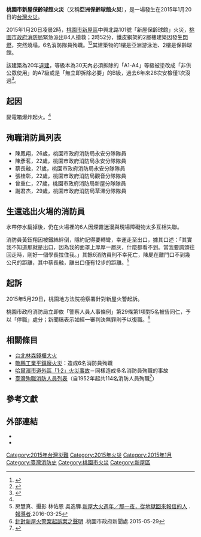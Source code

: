 {{expand|time=2015-01-20T15:39:27+00:00}}
{{UTC+8}}
{{Infobox Conflagration
|title=桃園市新屋保齡球館火災
|location={{ROC-TW}}桃園市新屋區中興北路101號
|date=2015年1月20日
|time=2時2分
|timezone=[[UTC+8|UTC+8]]
|cause=變電箱爆炸起火
|fatalities=6名消防員
|injuries=2人
}}

'''桃園市新屋保齡球館火災'''（又稱'''亞洲保齡球館火災'''），是一場發生在2015年1月20日的[[台灣|台灣]][[火災|火災]]。

2015年1月20日凌晨2時，[[桃園市|桃園市]][[新屋區|新屋區]]中興北路101號「新屋保齡球館」火災，[[桃園市政府消防局|桃園市政府消防局]]緊急派出84人搶救；2時52分，鐵皮鋼架的2層樓建築因發生[[閃燃|閃燃]]，突然燒塌，6名消防隊員殉職。<ref name="nfa">{{cite web|url=http://www.nfa.gov.tw/cht/index.php?code=list&flag=detail&ids=21&article_id=217|title=痛失英才，追念勇消~財團法人旺英衛教基金會捐贈慰問金~|publisher=[[內政部消防署|內政部消防署]]全球資訊網|date=2015-01-21|accessdate=2018-05-07|archive-date=2018-05-07|archive-url=https://web.archive.org/web/20180507221550/http://www.nfa.gov.tw/cht/index.php?code=list&flag=detail&ids=21&article_id=217|dead-url=no}}</ref><ref name="ltn">{{cite web|last=周敏鴻、鄭淑婷、李容萍、林子翔、余瑞仁|url=http://news.ltn.com.tw/news/society/breakingnews/1210062|title=桃園新屋保齡球館大火燒塌 6消防員殉職|publisher=[[自由時報|自由時報]]|date=2015-01-20|accessdate=2015-01-20|archive-date=2015-01-20|archive-url=https://web.archive.org/web/20150120102351/http://news.ltn.com.tw/news/society/breakingnews/1210062|dead-url=no}}</ref>其建築物的1樓是亞洲游泳池、2樓是保齡球館。

該建築為20年[[違建|違建]]，等級本為30天內必須拆除的「A1-A4」等級被塗改成「非供公眾使用」的A7級或是「無立即拆除必要」的B級，過去6年來28次安檢僅1次沒過<ref name="ltn2">{{cite web|last=鄭淑婷、邱奕統、周敏鴻|url=https://tw.news.yahoo.com/%E7%B7%A9%E6%8B%86%E9%81%95%E5%BB%BA%E5%AE%B3%E6%AD%BB6%E6%B6%88-2%E5%85%AC%E5%8B%99%E5%93%A1%E6%98%AF%E5%85%B1%E7%8A%AF-221818737.html|title=緩拆違建害死6消 2公務員是共犯|publisher=[[自由時報|自由時報]]|date=2015-01-30|deadurl=yes|archiveurl=https://web.archive.org/web/20160305200559/https://tw.news.yahoo.com/%E7%B7%A9%E6%8B%86%E9%81%95%E5%BB%BA%E5%AE%B3%E6%AD%BB6%E6%B6%88-2%E5%85%AC%E5%8B%99%E5%93%A1%E6%98%AF%E5%85%B1%E7%8A%AF-221818737.html|archivedate=2016年3月5日|df=}}</ref>。

== 起因 ==
變電箱爆炸起火。<ref name="ltn" />

== 殉職消防員列表 ==
* 陳鳳翔，26歲，桃園市政府消防局永安分隊隊員
* 陳彥茗，22歲，桃園市政府消防局永安分隊隊員
* 蔡長融，21歲，桃園市政府消防局永安分隊隊員
* 張桂彰，22歲，桃園市政府消防局觀音分隊隊員
* 曾重仁，27歲，桃園市政府消防局新屋分隊隊員
* 謝君杰，29歲，桃園市政府消防局草漯分隊隊員

== 生還逃出火場的消防員 ==

水帶停水扁掉後，仍在火場裡的6人因煙霧迷漫與現場障礙物太多互相失聯。

消防員黃鈺翔因被鐵絲絆倒，隱約記得要轉彎，幸運走至出口，據其口述：「其實我不知道那就是出口，因為我的面罩上厚厚一層灰，什麼都看不到。當我要調頭往回走時，剛好一個學長拉住我。」其餘6消防員則不幸死亡，陳屍在離門口不到幾公尺的距離，其中蔡長融，離出口僅有12步的距離。<ref>房慧真、攝影 林佑恩 吳逸驊.[https://www.twreporter.org/a/xinwufire-the-survivor 新屋大火週年／那一夜，從地獄回來報信的人] {{Wayback|url=https://www.twreporter.org/a/xinwufire-the-survivor |date=20160416105539 }}.[[報導者|報導者]].2016-03-25</ref>

== 起訴 ==

2015年5月29日，桃園地方法院檢察署針對新屋火警起訴。

桃園市政府消防局立即依「警察人員人事條例」第29條第1項對5名被告同仁，予以「停職」處分；新聞稿表示如經一審判決無罪則予以復職。<ref>[http://www.tycg.gov.tw/ch/home.jsp?id=9&parentpath=0,1&mcustomize=news_view.jsp&dataserno=201505290004&aplistdn=ou=news,ou=chinese,ou=ap_root,o=tycg,c=tw&toolsflag=Y 針對新屋火警案起訴案之聲明] {{Wayback|url=http://www.tycg.gov.tw/ch/home.jsp?id=9&parentpath=0,1&mcustomize=news_view.jsp&dataserno=201505290004&aplistdn=ou=news,ou=chinese,ou=ap_root,o=tycg,c=tw&toolsflag=Y |date=20160414103258 }}.桃園市政府新聞處.2015-05-29</ref>

== 相關條目 ==
{{div col|cols=2}}
* [[台北林森錢櫃大火|台北林森錢櫃大火]]
* [[敬鵬工業平鎮廠火災|敬鵬工業平鎮廠火災]]：造成6名消防員殉職
* [[哈爾濱市道外區「1·2」火災事故|哈爾濱市道外區「1·2」火災事故]]－同樣造成多名消防員殉職的事故
* [[臺灣殉職消防人員列表|臺灣殉職消防人員列表]]（自1952年起共114名消防人員殉職<ref>{{cite news |url=http://www.appledaily.com.tw/realtimenews/article/recommend/20150120/545566/ |title=64年114消防喪命 柳林瑋：不改善就是叫弟兄去死 |publisher=[[蘋果日報_(台灣)|蘋果日報]] |date=2015-01-20 |accessdate=2015-02-02 |archive-date=2015-01-21 |archive-url=https://web.archive.org/web/20150121145919/http://www.appledaily.com.tw/realtimenews/article/recommend/20150120/545566/ |dead-url=no }}</ref>）
{{div col end}}

== 參考文獻 ==
{{Reflist}}

== 外部連結 ==
* {{facebook|HsinwuYajhou|新屋亞洲保齡球館粉絲}}
* {{facebook|Hsinwu101|新屋保齡球館粉絲}}

{{Portal bar|臺灣|桃園|災害|社會}}

[[Category:2015年台灣災難|Category:2015年台灣災難]]
[[Category:2015年火災|Category:2015年火災]]
[[Category:2015年1月|Category:2015年1月]]
[[Category:臺灣消防史|Category:臺灣消防史]]
[[Category:桃園市火災|Category:桃園市火災]]
[[Category:新屋區|Category:新屋區]]